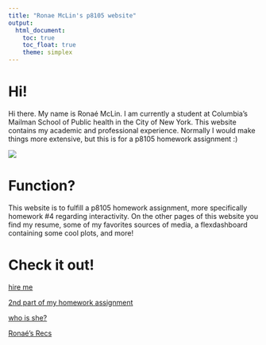 ```yaml
---
title: "Ronae McLin's p8105 website"
output: 
  html_document:
    toc: true
    toc_float: true
    theme: simplex
---
```



# Hi! 
Hi there. My name is Ronaé McLin. I am currently a student at Columbia's Mailman School of Public health in the City of New York. This website contains my academic and professional experience.  Normally I would make things more extensive, but this is for a p8105 homework assignment :)

![](https://media.giphy.com/media/zHOzMlel57IEE/giphy.gif)

# Function?

This website is to fulfill a p8105 homework assignment, more specifically homework #4 regarding interactivity. On the other pages of this website you find my resume, some of my favorites sources of media, a flexdashboard containing some cool plots, and more!


# Check it out!

[hire me](resume.html)



[2nd part of my homework assignment](dashboard.html)



[who is she?](about-me.html)



[Ronaé's Recs](Favorites.html)




















